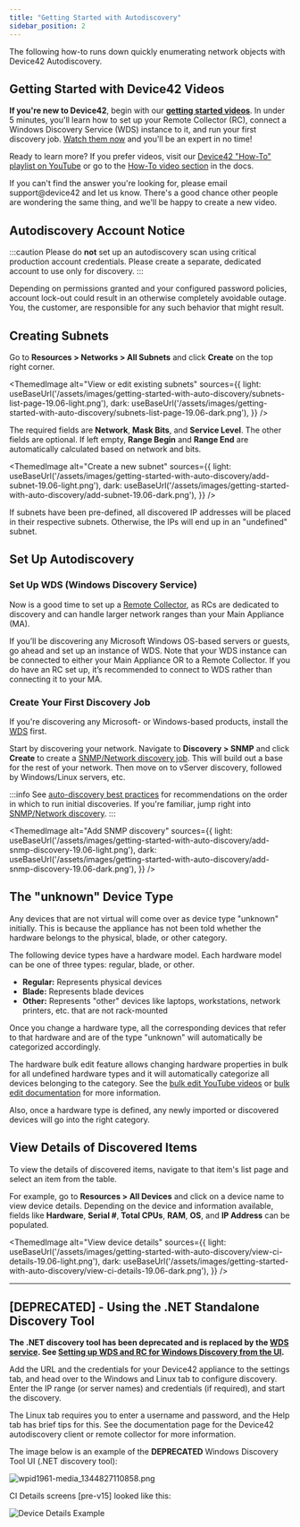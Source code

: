 ```yaml
---
title: "Getting Started with Autodiscovery"
sidebar_position: 2
---
```



The following how-to runs down quickly enumerating network objects with Device42 Autodiscovery.

## Getting Started with Device42 Videos

**If you're new to Device42**, begin with our [**getting started videos**](https://www.youtube.com/playlist?list=PLJ9je_qSNumJ-rMzIXUufY-XsbrwWfeCR). In under 5 minutes, you'll learn how to set up your Remote Collector (RC), connect a Windows Discovery Service (WDS) instance to it, and run your first discovery job. [Watch them now](https://www.youtube.com/watch?v=ClkvR9zLQUU&t=0s&list=PLJ9je_qSNumJ-rMzIXUufY-XsbrwWfeCR&index=2) and you'll be an expert in no time!

Ready to learn more? If you prefer videos, visit our [Device42 "How-To" playlist on YouTube](https://www.youtube.com/playlist?list=PLJ9je_qSNumJ4HuNVS75wzRgBRrtCh6_q) or go to the [How-To video section](how-to-videos/index.mdx) in the docs. 

If you can't find the answer you're looking for, please email support@device42 and let us know. There's a good chance other people are wondering the same thing, and we'll be happy to create a new video.

## Autodiscovery Account Notice

:::caution
Please do **not** set up an autodiscovery scan using critical production account credentials. Please create a separate, dedicated account to use only for discovery.
:::

Depending on permissions granted and your configured password policies, account lock-out could result in an otherwise completely avoidable outage. You, the customer, are responsible for any such behavior that might result.

## Creating Subnets

Go to **Resources > Networks > All Subnets** and click **Create** on the top right corner.

<ThemedImage
alt="View or edit existing subnets"
sources={{
    light: useBaseUrl('/assets/images/getting-started-with-auto-discovery/subnets-list-page-19.06-light.png'),
    dark: useBaseUrl('/assets/images/getting-started-with-auto-discovery/subnets-list-page-19.06-dark.png'),
}}
/>

The required fields are **Network**, **Mask Bits**, and **Service Level**. The other fields are optional. If left empty, **Range Begin** and **Range End** are automatically calculated based on network and bits.

<ThemedImage
alt="Create a new subnet"
sources={{
    light: useBaseUrl('/assets/images/getting-started-with-auto-discovery/add-subnet-19.06-light.png'),
    dark: useBaseUrl('/assets/images/getting-started-with-auto-discovery/add-subnet-19.06-dark.png'),
}}
/>

If subnets have been pre-defined, all discovered IP addresses will be placed in their respective subnets. Otherwise, the IPs will end up in an "undefined" subnet.

## Set Up Autodiscovery

### Set Up WDS (Windows Discovery Service)

Now is a good time to set up a [Remote Collector](auto-discovery/remote-collector-rc.mdx), as RCs are dedicated to discovery and can handle larger network ranges than your Main Appliance (MA). 

If you’ll be discovering any Microsoft Windows OS-based servers or guests, go ahead and set up an instance of WDS. Note that your WDS instance can be connected to either your Main Appliance OR to a Remote Collector. If you do have an RC set up, it’s recommended to connect to WDS rather than connecting it to your MA.

### Create Your First Discovery Job

If you're discovering any Microsoft- or Windows-based products, install the [WDS](installation/windows-discovery-service-installation.mdx) first.

Start by discovering your network. Navigate to **Discovery > SNMP** and click **Create** to create a [SNMP/Network discovery job](auto-discovery/network-auto-discovery.mdx). This will build out a base for the rest of your network. Then move on to vServer discovery, followed by Windows/Linux servers, etc.

:::info
See [auto-discovery best practices](auto-discovery/autodisc-best-practices.mdx) for recommendations on the order in which to run initial discoveries. If you're familiar, jump right into [SNMP/Network discovery](auto-discovery/network-auto-discovery.mdx).
:::

<ThemedImage
alt="Add SNMP discovery"
sources={{
    light: useBaseUrl('/assets/images/getting-started-with-auto-discovery/add-snmp-discovery-19.06-light.png'),
    dark: useBaseUrl('/assets/images/getting-started-with-auto-discovery/add-snmp-discovery-19.06-dark.png'),
}}
/>

## The "unknown" Device Type 

Any devices that are not virtual will come over as device type "unknown" initially. This is because the appliance has not been told whether the hardware belongs to the physical, blade, or other category.

The following device types have a hardware model. Each hardware model can be one of three types: regular, blade, or other.

- **Regular:** Represents physical devices
- **Blade:** Represents blade devices
- **Other:** Represents "other" devices like laptops, workstations, network printers, etc. that are not rack-mounted

Once you change a hardware type, all the corresponding devices that refer to that hardware and are of the type "unknown" will automatically be categorized accordingly.

The hardware bulk edit feature allows changing hardware properties in bulk for all undefined hardware types and it will automatically categorize all devices belonging to the category. See the [bulk edit YouTube videos](how-to-videos/add-and-bulk-edit-hardware-models-how-to.mdx) or [bulk edit documentation](infrastructure-management/devices/hardware-models-templates.mdx) for more information.

Also, once a hardware type is defined, any newly imported or discovered devices will go into the right category.

## View Details of Discovered Items

To view the details of discovered items, navigate to that item's list page and select an item from the table. 

For example, go to **Resources > All Devices** and click on a device name to view device details. Depending on the device and information available, fields like **Hardware**, **Serial #**, **Total CPUs**, **RAM**, **OS**, and **IP Address** can be populated.

<ThemedImage
alt="View device details"
sources={{
    light: useBaseUrl('/assets/images/getting-started-with-auto-discovery/view-ci-details-19.06-light.png'),
    dark: useBaseUrl('/assets/images/getting-started-with-auto-discovery/view-ci-details-19.06-dark.png'),
}}
/>

* * *

## \[DEPRECATED\] - Using the .NET Standalone Discovery Tool

**The .NET discovery tool has been deprecated and is replaced by the [WDS service](installation/windows-discovery-service-installation.mdx). See [Setting up WDS and RC for Windows Discovery from the UI](installation/windows-discovery-service-installation.mdx).**

Add the URL and the credentials for your Device42 appliance to the settings tab, and head over to the Windows and Linux tab to configure discovery. Enter the IP range (or server names) and credentials (if required), and start the discovery.

The Linux tab requires you to enter a username and password, and the Help tab has brief tips for this. See the documentation page for the Device42 autodiscovery client or remote collector for more information.

The image below is an example of the **DEPRECATED** Windows Discovery Tool UI (.NET discovery tool):

![wpid1961-media_1344827110858.png](/assets/images/wpid1961-media_1344827110858.png)

CI Details screens \[pre-v15\] looked like this:

![Device Details Example](/assets/images/wpid1962-media_1344828425174.png)
